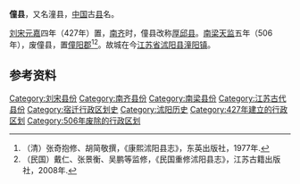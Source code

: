 '''僮县'''，又名潼县，[[中国|中国]]古[[县|县]]名。

[[刘宋|刘宋]][[元嘉_(刘宋)|元嘉]]四年（427年）置，[[南齐|南齐]]时，僮县改称[[厚邱县|厚邱县]]。[[梁_(南朝)|南梁]][[天监|天监]]五年（506年），废僮县，置[[僮阳郡|僮阳郡]]<ref>（清）张奇抱修、胡简敬撰，《康熙沭阳县志》，东英出版社，1977年. </ref><ref>（民国）戴仁、张景衡、吴鹏等监修，《民国重修沭阳县志》，江苏古籍出版社，2008年. </ref>。故城在今[[江苏省|江苏省]][[沭阳县|沭阳县]][[潼阳镇|潼阳镇]]。

==参考资料==
{{Reflist|2}}

{{南朝行政区划小作品}}
[[Category:刘宋县份|Category:刘宋县份]]
[[Category:南齐县份|Category:南齐县份]]
[[Category:南梁县份|Category:南梁县份]]
[[Category:江苏古代县份|Category:江苏古代县份]]
[[Category:宿迁行政区划史|Category:宿迁行政区划史]]
[[Category:沭阳历史|Category:沭阳历史]]
[[Category:427年建立的行政区划|Category:427年建立的行政区划]]
[[Category:506年废除的行政区划|Category:506年废除的行政区划]]